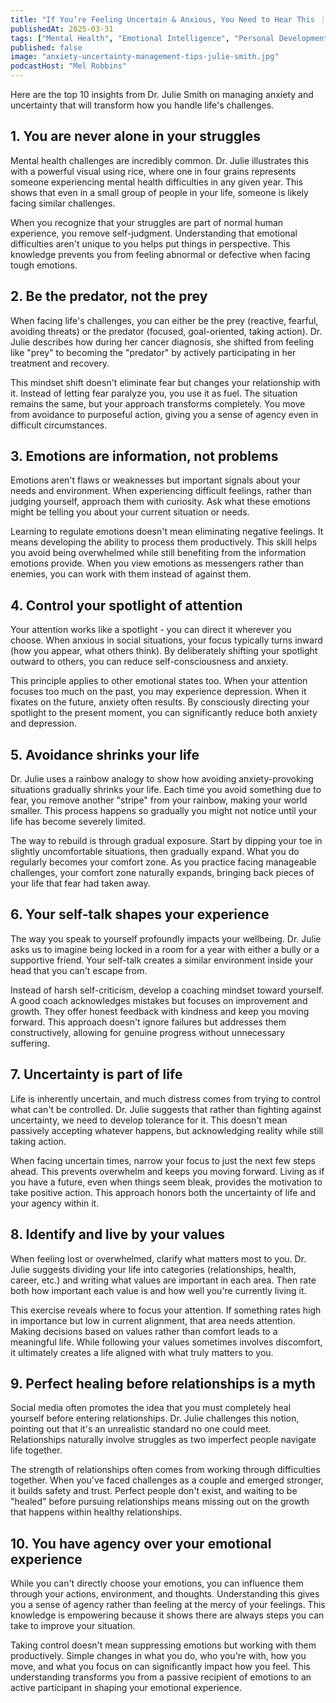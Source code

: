 ```yaml
---
title: "If You’re Feeling Uncertain & Anxious, You Need to Hear This ｜ Dr. Julie on The Mel Robbins Podcast"
publishedAt: 2025-03-31
tags: ["Mental Health", "Emotional Intelligence", "Personal Development"]
published: false
image: "anxiety-uncertainty-management-tips-julie-smith.jpg"
podcastHost: "Mel Robbins"
---
```



<PodcastSummaryPageLayout frontmatter={frontmatter}>

Here are the top 10 insights from Dr. Julie Smith on managing anxiety and uncertainty that will transform how you handle life's challenges.

## 1. You are never alone in your struggles

Mental health challenges are incredibly common. Dr. Julie illustrates this with a powerful visual using rice, where one in four grains represents someone experiencing mental health difficulties in any given year. This shows that even in a small group of people in your life, someone is likely facing similar challenges.

When you recognize that your struggles are part of normal human experience, you remove self-judgment. Understanding that emotional difficulties aren't unique to you helps put things in perspective. This knowledge prevents you from feeling abnormal or defective when facing tough emotions.

## 2. Be the predator, not the prey

When facing life's challenges, you can either be the prey (reactive, fearful, avoiding threats) or the predator (focused, goal-oriented, taking action). Dr. Julie describes how during her cancer diagnosis, she shifted from feeling like "prey" to becoming the "predator" by actively participating in her treatment and recovery.

This mindset shift doesn't eliminate fear but changes your relationship with it. Instead of letting fear paralyze you, you use it as fuel. The situation remains the same, but your approach transforms completely. You move from avoidance to purposeful action, giving you a sense of agency even in difficult circumstances.

## 3. Emotions are information, not problems

Emotions aren't flaws or weaknesses but important signals about your needs and environment. When experiencing difficult feelings, rather than judging yourself, approach them with curiosity. Ask what these emotions might be telling you about your current situation or needs.

Learning to regulate emotions doesn't mean eliminating negative feelings. It means developing the ability to process them productively. This skill helps you avoid being overwhelmed while still benefiting from the information emotions provide. When you view emotions as messengers rather than enemies, you can work with them instead of against them.

## 4. Control your spotlight of attention

Your attention works like a spotlight - you can direct it wherever you choose. When anxious in social situations, your focus typically turns inward (how you appear, what others think). By deliberately shifting your spotlight outward to others, you can reduce self-consciousness and anxiety.

This principle applies to other emotional states too. When your attention focuses too much on the past, you may experience depression. When it fixates on the future, anxiety often results. By consciously directing your spotlight to the present moment, you can significantly reduce both anxiety and depression.

## 5. Avoidance shrinks your life

Dr. Julie uses a rainbow analogy to show how avoiding anxiety-provoking situations gradually shrinks your life. Each time you avoid something due to fear, you remove another "stripe" from your rainbow, making your world smaller. This process happens so gradually you might not notice until your life has become severely limited.

The way to rebuild is through gradual exposure. Start by dipping your toe in slightly uncomfortable situations, then gradually expand. What you do regularly becomes your comfort zone. As you practice facing manageable challenges, your comfort zone naturally expands, bringing back pieces of your life that fear had taken away.

## 6. Your self-talk shapes your experience

The way you speak to yourself profoundly impacts your wellbeing. Dr. Julie asks us to imagine being locked in a room for a year with either a bully or a supportive friend. Your self-talk creates a similar environment inside your head that you can't escape from.

Instead of harsh self-criticism, develop a coaching mindset toward yourself. A good coach acknowledges mistakes but focuses on improvement and growth. They offer honest feedback with kindness and keep you moving forward. This approach doesn't ignore failures but addresses them constructively, allowing for genuine progress without unnecessary suffering.

## 7. Uncertainty is part of life

Life is inherently uncertain, and much distress comes from trying to control what can't be controlled. Dr. Julie suggests that rather than fighting against uncertainty, we need to develop tolerance for it. This doesn't mean passively accepting whatever happens, but acknowledging reality while still taking action.

When facing uncertain times, narrow your focus to just the next few steps ahead. This prevents overwhelm and keeps you moving forward. Living as if you have a future, even when things seem bleak, provides the motivation to take positive action. This approach honors both the uncertainty of life and your agency within it.

## 8. Identify and live by your values

When feeling lost or overwhelmed, clarify what matters most to you. Dr. Julie suggests dividing your life into categories (relationships, health, career, etc.) and writing what values are important in each area. Then rate both how important each value is and how well you're currently living it.

This exercise reveals where to focus your attention. If something rates high in importance but low in current alignment, that area needs attention. Making decisions based on values rather than comfort leads to a meaningful life. While following your values sometimes involves discomfort, it ultimately creates a life aligned with what truly matters to you.

## 9. Perfect healing before relationships is a myth

Social media often promotes the idea that you must completely heal yourself before entering relationships. Dr. Julie challenges this notion, pointing out that it's an unrealistic standard no one could meet. Relationships naturally involve struggles as two imperfect people navigate life together.

The strength of relationships often comes from working through difficulties together. When you've faced challenges as a couple and emerged stronger, it builds safety and trust. Perfect people don't exist, and waiting to be "healed" before pursuing relationships means missing out on the growth that happens within healthy relationships.

## 10. You have agency over your emotional experience

While you can't directly choose your emotions, you can influence them through your actions, environment, and thoughts. Understanding this gives you a sense of agency rather than feeling at the mercy of your feelings. This knowledge is empowering because it shows there are always steps you can take to improve your situation.

Taking control doesn't mean suppressing emotions but working with them productively. Simple changes in what you do, who you're with, how you move, and what you focus on can significantly impact how you feel. This understanding transforms you from a passive recipient of emotions to an active participant in shaping your emotional experience.

</PodcastSummaryPageLayout>
